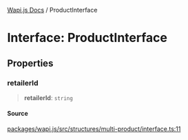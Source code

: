 [Wapi.js Docs](../README.mdx) / ProductInterface

# Interface: ProductInterface

## Properties

### retailerId

> **retailerId**: `string`

#### Source

[packages/wapi.js/src/structures/multi-product/interface.ts:11](https://github.com/sarthakjdev/wapi.js/blob/1b066ed4efaf997a4bb012da51514dfcb4165da6/packages/wapi.js/src/structures/multi-product/interface.ts#L11)
